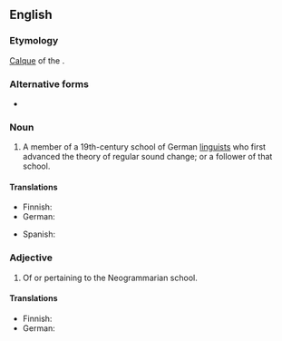 ==English==
{{wikipedia}}

===Etymology===
[[calque|Calque]] of the {{etyl|de|en}} {{m|de|Junggrammatiker}}.

===Alternative forms===
* {{l|en|neogrammarian}}

===Noun===
{{en-noun}}

# {{lb|en|linguistics}} A member of a 19th-century school of German [[linguist]]s who first advanced the theory of regular sound change; or a follower of that school.

====Translations====
{{trans-top|member or follower of the Neogrammarian school}}
* Finnish: {{t|fi|nuorgrammaatikko}}
* German: {{t+|de|Junggrammatiker|m}}
{{trans-mid}}
* Spanish: {{t|es|neogramático|m}}
{{trans-bottom}}

===Adjective===
{{en-adj}}

# Of or pertaining to the Neogrammarian school.

====Translations====
{{trans-top|of or pertaining to the Neogrammarian school}}
* Finnish: {{t|fi|nuorgrammaattinen}}
* German: {{t|de|junggrammatisch}}
{{trans-mid}}
{{trans-bottom}}